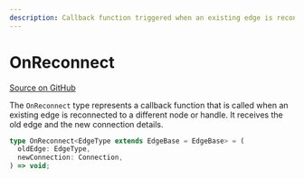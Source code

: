 ```yaml
---
description: Callback function triggered when an existing edge is reconnected to a different node or handle.
---
```


# OnReconnect

[Source on GitHub](https://github.com/xyflow/xyflow/blob/main/packages/system/src/types/general.ts#L83)

The `OnReconnect` type represents a callback function that is called when an existing edge is reconnected to a different node or handle. It receives the old edge and the new connection details.

```ts
type OnReconnect<EdgeType extends EdgeBase = EdgeBase> = (
  oldEdge: EdgeType,
  newConnection: Connection,
) => void;
```

<APIDocs typeName="OnReconnect" packageName="react" />
